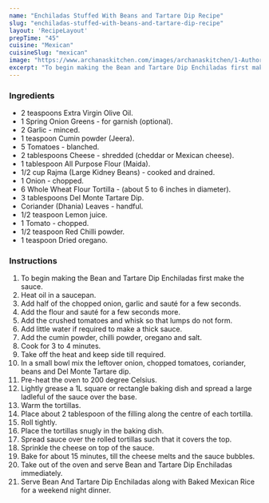 ---
name: "Enchiladas Stuffed With Beans and Tartare Dip Recipe"
slug: "enchiladas-stuffed-with-beans-and-tartare-dip-recipe"
layout: 'RecipeLayout'
prepTime: "45"
cuisine: "Mexican"
cuisineSlug: "mexican"
image: "https://www.archanaskitchen.com/images/archanaskitchen/1-Author/Madhuli_Ajay/1main_Bean_and_Tartare_dip_Enchiladas_4.jpg"
excerpt: "To begin making the Bean and Tartare Dip Enchiladas first make the sauce"
---

### Ingredients

- 2 teaspoons Extra Virgin Olive Oil.
- 1 Spring Onion Greens - for garnish (optional).
- 2 Garlic - minced.
- 1 teaspoon Cumin powder (Jeera).
- 5 Tomatoes - blanched.
- 2 tablespoons Cheese - shredded (cheddar or Mexican cheese).
- 1 tablespoon All Purpose Flour (Maida).
- 1/2 cup Rajma (Large Kidney Beans) - cooked and drained.
- 1 Onion - chopped.
- 6 Whole Wheat Flour Tortilla - (about 5 to 6 inches in diameter).
- 3 tablespoons Del Monte Tartare Dip.
- Coriander (Dhania) Leaves - handful.
- 1/2 teaspoon Lemon juice.
- 1 Tomato - chopped.
- 1/2 teaspoon Red Chilli powder.
- 1 teaspoon Dried oregano.

### Instructions

1. To begin making the Bean and Tartare Dip Enchiladas first make the sauce.
1. Heat oil in a saucepan.
1. Add half of the chopped onion, garlic and sauté for a few seconds.
1. Add the flour and sauté for a few seconds more.
1. Add the crushed tomatoes and whisk so that lumps do not form.
1. Add little water if required to make a thick sauce.
1. Add the cumin powder, chilli powder, oregano and salt.
1. Cook for 3 to 4 minutes.
1. Take off the heat and keep side till required.
1. In a small bowl mix the leftover onion, chopped tomatoes, coriander, beans and Del Monte Tartare dip.
1. Pre-heat the oven to 200 degree Celsius.
1. Lightly grease a 1L square or rectangle baking dish and spread a large ladleful of the sauce over the base.
1. Warm the tortillas.
1. Place about 2 tablespoon of the filling along the centre of each tortilla.
1. Roll tightly.
1. Place the tortillas snugly in the baking dish.
1. Spread sauce over the rolled tortillas such that it covers the top.
1. Sprinkle the cheese on top of the sauce.
1. Bake for about 15 minutes, till the cheese melts and the sauce bubbles.
1. Take out of the oven and serve Bean and Tartare Dip Enchiladas immediately.
1. Serve Bean And Tartare Dip Enchiladas along with Baked Mexican Rice for a weekend night dinner.
